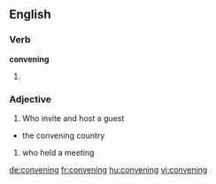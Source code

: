 
==English==

===Verb===
'''convening'''

# {{present participle of|convene}}


===Adjective===
#Who invite and host a guest
*the convening country
#who held a meeting


[[de:convening]]
[[fr:convening]]
[[hu:convening]]
[[vi:convening]]